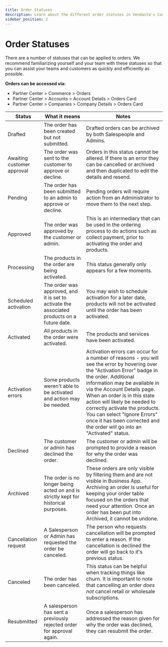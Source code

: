 ```yaml
---
title: Order Statuses
description: Learn about the different order statuses in Vendasta's Commerce platform and what they mean
sidebar_position: 2
---
```


# Order Statuses

There are a number of statuses that can be applied to orders. We recommend familiarizing yourself and your team with these statuses so that you can assist your teams and customers as quickly and efficiently as possible.

**Orders can be accessed via:**

- Partner Center > Commerce > Orders 
- Partner Center > Accounts > Account Details > Orders Card
- Partner Center > Companies > Company Details > Orders Card

| **Status** | **What it means** | **Notes** |
|------------|-------------------|------------|
| Drafted | The order has been created but not submitted. | Drafted orders can be archived by both Salespeople and Admins. |
| Awaiting customer approval | The order was sent to the customer to approve or decline. | Orders in this status cannot be altered. If there is an error they can be cancelled or archived and then duplicated to edit the details and resend. |
| Pending | The order has been submitted to an admin to approve or decline. | Pending orders will require action from an Administrator to move them to the next step. |
| Approved | The order was approved by the customer or admin. | This is an intermediary that can be used in the ordering process to do actions such as collect payment, prior to activating the order and products. |
| Processing | The products in the order are being activated. | This status generally only appears for a few moments. |
| Scheduled activation | The order was approved, and it is set to activate the associated products on a future date. | You may wish to schedule activation for a later date, products will not be activated until the order has been activated. |
| Activated | All products in the order were activated. | The products and services have been activated. |
| Activation errors | Some products weren't able to be activated and action may be needed. | Activation errors can occur for a number of reasons - you will see the error by hovering over the "Activation Error" badge in the order. Additional information may be available in via the Account Details page. When an order is in this state action will likely be needed to correctly activate the products. You can select "Ignore Errors" once it has been corrected and the order will go into an "Activated" status. |
| Declined | The customer or admin has declined the order. | The customer or admin will be prompted to provide a reason for why the order was declined. |
| Archived | The order is no longer being acted on and is strictly kept for historical purposes. | These orders are only visible by filtering them and are not visible in Business App. Archiving an order is useful for keeping your order table focused on the orders that need your attention. Once an order has been put into Archived, it cannot be undone. |
| Cancellation request | A Salesperson or Admin has requested the order be canceled. | The person who requests cancellation will be prompted to enter a reason. If the cancellation is declined the order will go back to it's previous status. |
| Canceled | The order has been canceled. | This status can be helpful when tracking things like churn. It is important to note that cancelling an order *does not* cancel retail or wholesale subscriptions. |
| Resubmitted | A salesperson has sent a previously rejected order for approval again. | Once a salesperson has addressed the reason given for why the order was declined, they can resubmit the order. |